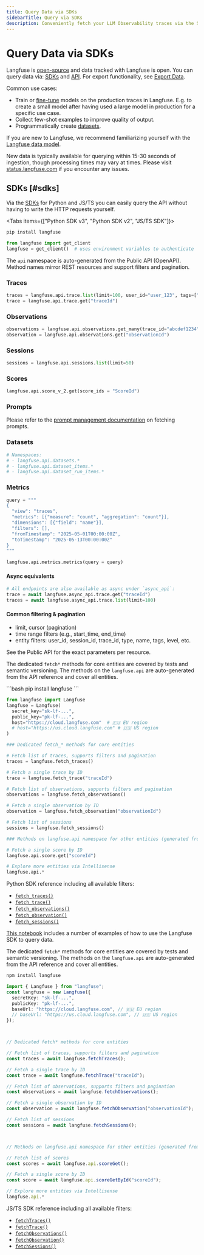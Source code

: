 ```yaml
---
title: Query Data via SDKs
sidebarTitle: Query via SDKs
description: Conveniently fetch your LLM Observability traces via the SDKs for few-shotting, fine-tuning or further analysis.
---
```


# Query Data via SDKs

Langfuse is [open-source](/open-source) and data tracked with Langfuse is open. You can query data via: [SDKs](#sdks) and [API](#api). For export functionality, see [Export Data](/docs/api-and-data-platform/overview).

Common use cases:

- Train or [fine-tune](/docs/fine-tuning) models on the production traces in Langfuse. E.g. to create a small model after having used a large model in production for a specific use case.
- Collect few-shot examples to improve quality of output.
- Programmatically create [datasets](/docs/evaluation/features/datasets).

If you are new to Langfuse, we recommend familiarizing yourself with the [Langfuse data model](/docs/tracing-data-model).

<Callout type="info">

New data is typically available for querying within 15-30 seconds of ingestion, though processing times may vary at times. Please visit [status.langfuse.com](https://status.langfuse.com) if you encounter any issues.

</Callout>

## SDKs [#sdks]

Via the [SDKs](/docs/sdk/overview) for Python and JS/TS you can easily query the API without having to write the HTTP requests yourself.

<Tabs items={["Python SDK  v3", "Python SDK v2", "JS/TS SDK"]}>
<Tab title="Python SDK v3">

```bash
pip install langfuse
```

```python
from langfuse import get_client
langfuse = get_client()  # uses environment variables to authenticate
```

The `api` namespace is auto-generated from the Public API (OpenAPI). Method names mirror REST resources and support filters and pagination.

### Traces

```python
traces = langfuse.api.trace.list(limit=100, user_id="user_123", tags=["production"])  # pagination via cursor
trace = langfuse.api.trace.get("traceId")
```

### Observations

```python
observations = langfuse.api.observations.get_many(trace_id="abcdef1234", type="GENERATION", limit=100)
observation = langfuse.api.observations.get("observationId")
```

### Sessions

```python
sessions = langfuse.api.sessions.list(limit=50)
```

### Scores

```python
langfuse.api.score_v_2.get(score_ids = "ScoreId")
```

### Prompts

Please refer to the [prompt management documentation](/docs/prompt-management/get-started) on fetching prompts.

### Datasets

```python
# Namespaces:
# - langfuse.api.datasets.*
# - langfuse.api.dataset_items.*
# - langfuse.api.dataset_run_items.*
```

### Metrics

```python
query = """
{
  "view": "traces",
  "metrics": [{"measure": "count", "aggregation": "count"}],
  "dimensions": [{"field": "name"}],
  "filters": [],
  "fromTimestamp": "2025-05-01T00:00:00Z",
  "toTimestamp": "2025-05-13T00:00:00Z"
}
"""
 
langfuse.api.metrics.metrics(query = query)
```

#### Async equivalents

```python
# All endpoints are also available as async under `async_api`:
trace = await langfuse.async_api.trace.get("traceId")
traces = await langfuse.async_api.trace.list(limit=100)
```

#### Common filtering & pagination

- limit, cursor (pagination)
- time range filters (e.g., start_time, end_time)
- entity filters: user_id, session_id, trace_id, type, name, tags, level, etc.

See the Public API for the exact parameters per resource.

</Tab>
<Tab title="Python SDK v2">

<Callout type="info">

The dedicated `fetch*` methods for core entities are covered by tests and semantic versioning. The methods on the `langfuse.api` are auto-generated from the API reference and cover all entities.

</Callout>
```bash
pip install langfuse
```

```python
from langfuse import Langfuse
langfuse = Langfuse(
  secret_key="sk-lf-...",
  public_key="pk-lf-...",
  host="https://cloud.langfuse.com"  # 🇪🇺 EU region
  # host="https://us.cloud.langfuse.com" # 🇺🇸 US region
)

### Dedicated fetch_* methods for core entities

# Fetch list of traces, supports filters and pagination
traces = langfuse.fetch_traces()

# Fetch a single trace by ID
trace = langfuse.fetch_trace("traceId")

# Fetch list of observations, supports filters and pagination
observations = langfuse.fetch_observations()

# Fetch a single observation by ID
observation = langfuse.fetch_observation("observationId")

# Fetch list of sessions
sessions = langfuse.fetch_sessions()

### Methods on langfuse.api namespace for other entities (generated from the API reference)

# Fetch a single score by ID
langfuse.api.score.get("scoreId")

# Explore more entities via Intellisense
langfuse.api.*
```

Python SDK reference including all available filters:

- [`fetch_traces()`](https://python.reference.langfuse.com/langfuse/client#Langfuse.fetch_traces)
- [`fetch_trace()`](https://python.reference.langfuse.com/langfuse/client#Langfuse.fetch_trace)
- [`fetch_observations()`](https://python.reference.langfuse.com/langfuse/client#Langfuse.fetch_observations)
- [`fetch_observation()`](https://python.reference.langfuse.com/langfuse/client#Langfuse.fetch_observation)
- [`fetch_sessions()`](https://python.reference.langfuse.com/langfuse/client#Langfuse.fetch_sessions)

[This notebook](/guides/cookbook/example_query_data_via_sdk) includes a number of examples of how to use the Langfuse SDK to query data.

</Tab>
<Tab title="JS/TS SDK">

<Callout type="info">

The dedicated `fetch*` methods for core entities are covered by tests and semantic versioning. The methods on the `langfuse.api` are auto-generated from the API reference and cover all entities.

</Callout>

```bash
npm install langfuse
```

```ts
import { Langfuse } from "langfuse";
const langfuse = new Langfuse({
  secretKey: "sk-lf-...",
  publicKey: "pk-lf-...",
  baseUrl: "https://cloud.langfuse.com", // 🇪🇺 EU region
  // baseUrl: "https://us.cloud.langfuse.com", // 🇺🇸 US region
});



// Dedicated fetch* methods for core entities

// Fetch list of traces, supports filters and pagination
const traces = await langfuse.fetchTraces();

// Fetch a single trace by ID
const trace = await langfuse.fetchTrace("traceId");

// Fetch list of observations, supports filters and pagination
const observations = await langfuse.fetchObservations();

// Fetch a single observation by ID
const observation = await langfuse.fetchObservation("observationId");

// Fetch list of sessions
const sessions = await langfuse.fetchSessions();



// Methods on langfuse.api namespace for other entities (generated from the API reference)

// Fetch list of scores
const scores = await langfuse.api.scoreGet();

// Fetch a single score by ID
const score = await langfuse.api.scoreGetById("scoreId");

// Explore more entities via Intellisense
langfuse.api.*
```

JS/TS SDK reference including all available filters:

- [`fetchTraces()`](https://js.reference.langfuse.com/classes/langfuse.Langfuse.html#fetchTraces)
- [`fetchTrace()`](https://js.reference.langfuse.com/classes/langfuse.Langfuse.html#fetchTrace)
- [`fetchObservations()`](https://js.reference.langfuse.com/classes/langfuse.Langfuse.html#fetchObservations)
- [`fetchObservation()`](https://js.reference.langfuse.com/classes/langfuse.Langfuse.html#fetchObservation)
- [`fetchSessions()`](https://js.reference.langfuse.com/classes/langfuse.Langfuse.html#fetchSessions)

</Tab>
</Tabs>

